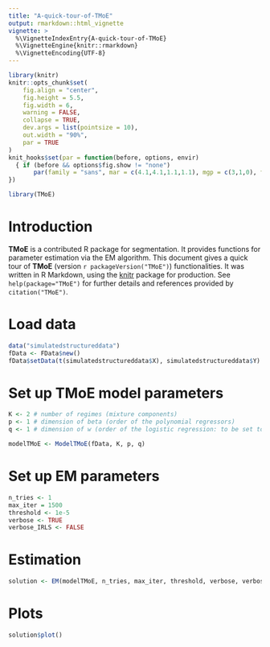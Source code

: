 ```yaml
---
title: "A-quick-tour-of-TMoE"
output: rmarkdown::html_vignette
vignette: >
  %\VignetteIndexEntry{A-quick-tour-of-TMoE}
  %\VignetteEngine{knitr::rmarkdown}
  %\VignetteEncoding{UTF-8}
---
```


```r
library(knitr)
knitr::opts_chunk$set(
	fig.align = "center",
	fig.height = 5.5,
	fig.width = 6,
	warning = FALSE,
	collapse = TRUE,
	dev.args = list(pointsize = 10),
	out.width = "90%",
	par = TRUE
)
knit_hooks$set(par = function(before, options, envir)
  { if (before && options$fig.show != "none") 
       par(family = "sans", mar = c(4.1,4.1,1.1,1.1), mgp = c(3,1,0), tcl = -0.5)
})
```

```r
library(TMoE)
```

# Introduction

**TMoE** is a contributed R package for segmentation. It provides functions for parameter estimation via the EM algorithm. This document gives a quick tour of **TMoE** (version `r packageVersion("TMoE")`) functionalities. It was written in R Markdown, using the [knitr](https://cran.r-project.org/package=knitr) package for production. 
See `help(package="TMoE")` for further details and references provided by `citation("TMoE")`.

# Load data

```r
data("simulatedstructureddata")
fData <- FData$new()
fData$setData(t(simulatedstructureddata$X), simulatedstructureddata$Y)
```

# Set up TMoE model parameters

```r
K <- 2 # number of regimes (mixture components)
p <- 1 # dimension of beta (order of the polynomial regressors)
q <- 1 # dimension of w (order of the logistic regression: to be set to 1 for segmentation)

modelTMoE <- ModelTMoE(fData, K, p, q)
```

# Set up EM parameters

```r
n_tries <- 1
max_iter = 1500
threshold <- 1e-5
verbose <- TRUE
verbose_IRLS <- FALSE
```

# Estimation

```r
solution <- EM(modelTMoE, n_tries, max_iter, threshold, verbose, verbose_IRLS)
```


# Plots

```r
solution$plot()
```
